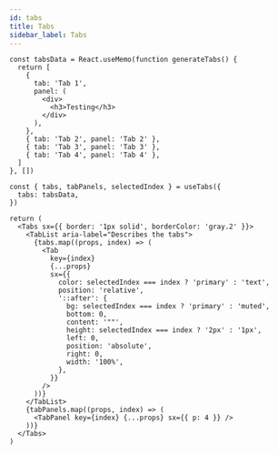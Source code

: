```yaml
---
id: tabs
title: Tabs
sidebar_label: Tabs
---
```


```tsx
const tabsData = React.useMemo(function generateTabs() {
  return [
    {
      tab: 'Tab 1',
      panel: (
        <div>
          <h3>Testing</h3>
        </div>
      ),
    },
    { tab: 'Tab 2', panel: 'Tab 2' },
    { tab: 'Tab 3', panel: 'Tab 3' },
    { tab: 'Tab 4', panel: 'Tab 4' },
  ]
}, [])

const { tabs, tabPanels, selectedIndex } = useTabs({
  tabs: tabsData,
})

return (
  <Tabs sx={{ border: '1px solid', borderColor: 'gray.2' }}>
    <TabList aria-label="Describes the tabs">
      {tabs.map((props, index) => (
        <Tab
          key={index}
          {...props}
          sx={{
            color: selectedIndex === index ? 'primary' : 'text',
            position: 'relative',
            '::after': {
              bg: selectedIndex === index ? 'primary' : 'muted',
              bottom: 0,
              content: '""',
              height: selectedIndex === index ? '2px' : '1px',
              left: 0,
              position: 'absolute',
              right: 0,
              width: '100%',
            },
          }}
        />
      ))}
    </TabList>
    {tabPanels.map((props, index) => (
      <TabPanel key={index} {...props} sx={{ p: 4 }} />
    ))}
  </Tabs>
)
```
